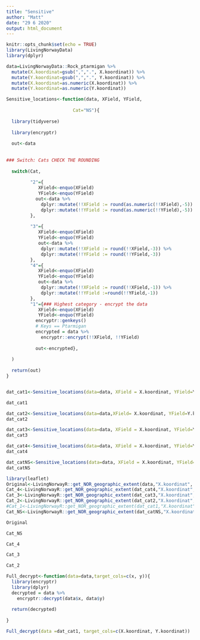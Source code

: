 ```yaml
---
title: "Sensitive"
author: "Matt"
date: "29 6 2020"
output: html_document
---
```


```r
knitr::opts_chunk$set(echo = TRUE)
library(LivingNorwayData)
library(dplyr)
```

```r
data=LivingNorwayData::Rock_ptarmigan %>% 
  mutate(X.koordinat=gsub(",",".", X.koordinat)) %>% 
  mutate(Y.koordinat=gsub(",",".", Y.koordinat)) %>% 
  mutate(X.koordinat=as.numeric(X.koordinat)) %>% 
  mutate(Y.koordinat=as.numeric(Y.koordinat))

```

```r

Sensitive_locations<-function(data, XField, YField,
                         
                         Cat="NS"){
  
  library(tidyverse)
  
  library(encryptr)
 
  out<-data
  
  
### Switch: Cats CHECK THE ROUNDING
  
  switch(Cat,
         
         "2"={
            XField<-enquo(XField)
            YField<-enquo(YField)
           out<-data %>% 
             dplyr::mutate(!!XField := round(as.numeric(!!XField),-5)) %>% 
             dplyr::mutate(!!YField := round(as.numeric(!!YField),-5))
         },
         
         "3"={
            XField<-enquo(XField)
            YField<-enquo(YField)
            out<-data %>% 
             dplyr::mutate(!!XField := round(!!XField,-3)) %>% 
             dplyr::mutate(!!YField := round(!!YField,-3))
         },
         "4"={
            XField<-enquo(XField)
            YField<-enquo(YField)
            out<-data %>% 
             dplyr::mutate(!!XField := round(!!XField,-1)) %>% 
             dplyr::mutate(!!YField :=round(!!YField,-1))
         },
         "1"={### Highest category - encrypt the data
            XField<-enquo(XField)
            YField<-enquo(YField)
           encryptr::genkeys()
           # Keys == Ptarmigan
           encrypted = data %>% 
             encryptr::encrypt(!!XField, !!YField)
           
           out<-encrypted},
         
  )
  
  return(out)
}



```

```r
dat_cat1<-Sensitive_locations(data=data, XField = X.koordinat, YField=Y.koordinat, Cat="1")

dat_cat1


```


```r

dat_cat2<-Sensitive_locations(data=data,XField= X.koordinat, YField=Y.koordinat, Cat="2")
dat_cat2

```


```r
dat_cat3<-Sensitive_locations(data=data, XField = X.koordinat, YField=Y.koordinat, Cat="3")
dat_cat3
```

```r

dat_cat4<-Sensitive_locations(data=data, XField = X.koordinat, YField=Y.koordinat, Cat="4")
dat_cat4

```

```r

dat_catNS<-Sensitive_locations(data=data, XField = X.koordinat, YField=Y.koordinat)
dat_catNS
```



```r

library(leaflet)
Original<-LivingNorwayR::get_NOR_geographic_extent(data,"X.koordinat", "Y.koordinat",Code = 3045)
Cat_4<-LivingNorwayR::get_NOR_geographic_extent(dat_cat4,"X.koordinat", "Y.koordinat",Code = 3045)
Cat_3<-LivingNorwayR::get_NOR_geographic_extent(dat_cat3,"X.koordinat", "Y.koordinat",Code = 3045)
Cat_2<-LivingNorwayR::get_NOR_geographic_extent(dat_cat2,"X.koordinat", "Y.koordinat",Code = 3045)
#Cat_1<-LivingNorwayR::get_NOR_geographic_extent(dat_cat1,"X.koordinat", "Y.koordinat",Code = 3045)
Cat_NS<-LivingNorwayR::get_NOR_geographic_extent(dat_catNS,"X.koordinat", "Y.koordinat",Code = 3045)

```


```r
Original

```


```r
Cat_NS
```


```r
Cat_4
```

```r
Cat_3
```



```r
Cat_2
```


```r
Full_decrypt<-function(data=data,target_cols=c(x, y)){
  library(encryptr)
  library(dplyr)
  decrypted = data %>% 
    encryptr::decrypt(data$x, data$y)
  
  return(decrypted)
  
}


```

```r
Full_decrypt(data =dat_cat1, target_cols=c(X.koordinat, Y.koordinat))

```

